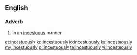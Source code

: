 ==English==

===Adverb===
{{en-adv|-}}

# In an [[incestuous]] manner.

[[et:incestuously]]
[[ko:incestuously]]
[[io:incestuously]]
[[ku:incestuously]]
[[my:incestuously]]
[[pl:incestuously]]
[[te:incestuously]]
[[vi:incestuously]]